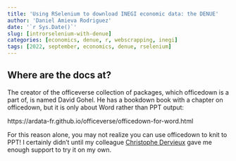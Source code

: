 ```yaml
---
title: 'Using RSelenium to download INEGI economic data: the DENUE'
author: 'Daniel Amieva Rodriguez'
date: '`r Sys.Date()`'
slug: [introrselenium-with-denue]
categories: [economics, denue, r, webscrapping, inegi]
tags: [2022, september, economics, denue, rselenium]
---
```



## Where are the docs at?

The creator of the officeverse collection of packages, which officedown is a part of, is named David Gohel. He has a bookdown book with a chapter on officedown, but it is only about Word rather than PPT output:

https://ardata-fr.github.io/officeverse/officedown-for-word.html

For this reason alone, you may not realize you can use officedown to knit to PPT! I certainly didn't until my colleague [Christophe Dervieux](https://cderv.rbind.io/about/) gave me enough support to try it on my own.
